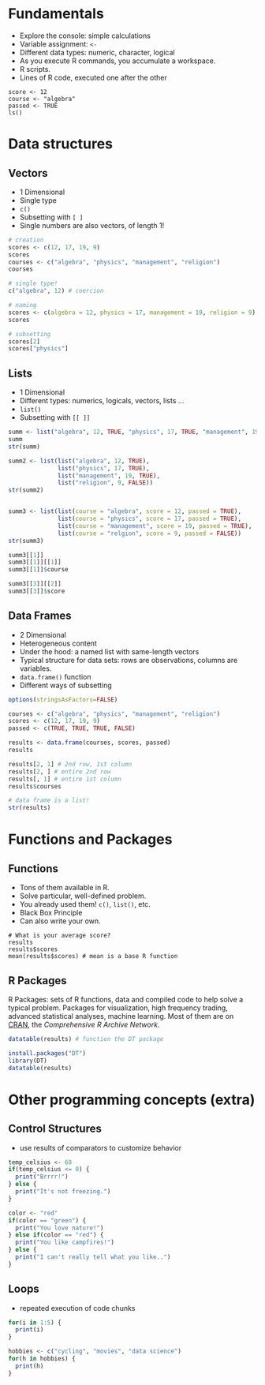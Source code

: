 # Fundamentals

- Explore the console: simple calculations
- Variable assignment: `<-`
- Different data types: numeric, character, logical
- As you execute R commands, you accumulate a workspace.
- R scripts.
- Lines of R code, executed one after the other

```
score <- 12
course <- "algebra"
passed <- TRUE
ls()
```

# Data structures

## Vectors

- 1 Dimensional
- Single type
- `c()`
- Subsetting with `[ ]`
- Single numbers are also vectors, of length 1!

```r
# creation
scores <- c(12, 17, 19, 9)
scores
courses <- c("algebra", "physics", "management", "religion")
courses

# single type!
c("algebra", 12) # coercion

# naming
scores <- c(algebra = 12, physics = 17, management = 19, religion = 9)
scores

# subsetting
scores[2]
scores["physics"]
```

## Lists

- 1 Dimensional
- Different types: numerics, logicals, vectors, lists ...
- `list()`
- Subsetting with `[[ ]]`

```r
summ <- list("algebra", 12, TRUE, "physics", 17, TRUE, "management", 19, TRUE, "religion", 9, FALSE)
summ
str(summ)

summ2 <- list(list("algebra", 12, TRUE), 
              list("physics", 17, TRUE), 
              list("management", 19, TRUE), 
              list("religion", 9, FALSE))
str(summ2)


summ3 <- list(list(course = "algebra", score = 12, passed = TRUE),
              list(course = "physics", score = 17, passed = TRUE),
              list(course = "management", score = 19, passed = TRUE),
              list(course = "relgion", score = 9, passed = FALSE))
str(summ3)

summ3[[1]]
summ3[[1]][[1]]
summ3[[1]]$course

summ3[[3]][[2]]
summ3[[3]]$score
```

## Data Frames

- 2 Dimensional
- Heterogeneous content
- Under the hood: a named list with same-length vectors
- Typical structure for data sets: rows are observations, columns are variables.
- `data.frame()` function
- Different ways of subsetting

```r
options(stringsAsFactors=FALSE)

courses <- c("algebra", "physics", "management", "religion")
scores <- c(12, 17, 19, 9)
passed <- c(TRUE, TRUE, TRUE, FALSE)

results <- data.frame(courses, scores, passed)
results

results[2, 1] # 2nd row, 1st column
results[2, ] # entire 2nd row
results[, 1] # entire 1st column
results$courses

# data frame is a list!
str(results)
```

# Functions and Packages

## Functions

- Tons of them available in R.
- Solve particular, well-defined problem.
- You already used them! `c()`, `list()`, etc.
- Black Box Principle
- Can also write your own.
    
```
# What is your average score?
results
results$scores
mean(results$scores) # mean is a base R function
```

## R Packages

R Packages: sets of R functions, data and compiled code to help solve a typical problem. Packages for visualization, high frequency trading, advanced statistical analyses, machine learning. Most of them are on [CRAN](http://cran.r-project.org/), the _Comprehensive R Archive Network_.

```r
datatable(results) # function the DT package

install.packages("DT")
library(DT)
datatable(results)
```


# Other programming concepts (extra)

## Control Structures

- use results of comparators to customize behavior

```r
temp_celsius <- 68
if(temp_celsius <= 0) {
  print("Brrrr!")
} else {
  print("It's not freezing.")
}

color <- "red"
if(color == "green") {
  print("You love nature!")
} else if(color == "red") {
  print("You like campfires!")
} else {
  print("I can't really tell what you like..")
}
```
    
## Loops
    
- repeated execution of code chunks

```r
for(i in 1:5) {
  print(i)
}

hobbies <- c("cycling", "movies", "data science")
for(h in hobbies) {
  print(h)
}
```

